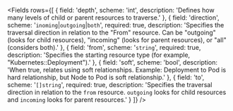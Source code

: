 <Fields 
  rows={[
    {
      field: 'depth',
      scheme: 'int',
      description: 'Defines how many levels of child or parent resources to traverse.'
    },
    {
      field: 'direction',
      scheme: '`inoming`|`outgoing`|`both`',
      required: true,
      description: 'Specifies the traversal direction in relation to the "From" resource. Can be "outgoing" (looks for child resources), "incoming" (looks for parent resources), or "all" (considers both).'
    },
    {
      field: 'from',
      scheme: '`string`',
      required: true,
      description: 'Specifies the starting resource type (for example, "Kubernetes::Deployment").'
    },
    {
      field: 'soft',
      scheme: 'bool',
      description: 'When true, relates using soft relationships. Example: Deployment to Pod is hard relationship, but Node to Pod is soft relationship.'
    },
    {
      field: 'to',
      scheme: '`[]string`',
      required: true,
      description: 'Specifies the traversal direction in relation to the `from` resource. `outgoing` looks for child resources and `incoming` looks for parent resources.'
    }
  ]}
/>

